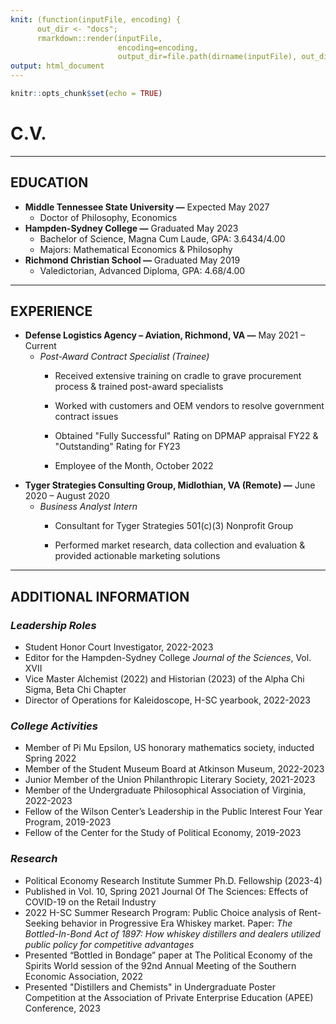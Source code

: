 ```yaml
---
knit: (function(inputFile, encoding) {
      out_dir <- "docs";
      rmarkdown::render(inputFile,
                        encoding=encoding,
                        output_dir=file.path(dirname(inputFile), out_dir))})
output: html_document
---
```


```r
knitr::opts_chunk$set(echo = TRUE)
```

# **C.V.**

------------------------------------------------------------------------

## **EDUCATION**

-   **Middle Tennessee State University ---** Expected May 2027
    -   Doctor of Philosophy, Economics
-   **Hampden-Sydney College ---** Graduated May 2023
    -   Bachelor of Science, Magna Cum Laude, GPA: 3.6434/4.00
    -   Majors: Mathematical Economics & Philosophy
-   **Richmond Christian School ---** Graduated May 2019
    -   Valedictorian, Advanced Diploma, GPA: 4.68/4.00

------------------------------------------------------------------------

## **EXPERIENCE**

-   **Defense Logistics Agency -- Aviation, Richmond, VA ---** May 2021 -- Current
    -   *Post-Award Contract Specialist (Trainee)*
        -   Received extensive training on cradle to grave procurement process & trained post-award specialists

        -   Worked with customers and OEM vendors to resolve government contract issues

        -   Obtained \"Fully Successful\" Rating on DPMAP appraisal FY22 & \"Outstanding\" Rating for FY23

        -   Employee of the Month, October 2022
-   **Tyger Strategies Consulting Group, Midlothian, VA (Remote) ---** June 2020 -- August 2020
    -   *Business Analyst Intern*
        -   Consultant for Tyger Strategies 501(c)(3) Nonprofit Group

        -   Performed market research, data collection and evaluation & provided actionable marketing solutions

------------------------------------------------------------------------

## **ADDITIONAL INFORMATION**

### ***Leadership Roles***

-   Student Honor Court Investigator, 2022-2023
-   Editor for the Hampden-Sydney College *Journal of the Sciences*, Vol. XVII
-   Vice Master Alchemist (2022) and Historian (2023) of the Alpha Chi Sigma, Beta Chi Chapter
-   Director of Operations for Kaleidoscope, H-SC yearbook, 2022-2023

### ***College Activities***

-   Member of Pi Mu Epsilon, US honorary mathematics society, inducted Spring 2022
-   Member of the Student Museum Board at Atkinson Museum, 2022-2023
-   Junior Member of the Union Philanthropic Literary Society, 2021-2023
-   Member of the Undergraduate Philosophical Association of Virginia, 2022-2023
-   Fellow of the Wilson Center's Leadership in the Public Interest Four Year Program, 2019-2023
-   Fellow of the Center for the Study of Political Economy, 2019-2023

### ***Research***

-   Political Economy Research Institute Summer Ph.D. Fellowship (2023-4)
-   Published in Vol. 10, Spring 2021 Journal Of The Sciences: Effects of COVID-19 on the Retail Industry
-   2022 H-SC Summer Research Program: Public Choice analysis of Rent-Seeking behavior in Progressive Era Whiskey market. Paper: *The Bottled-In-Bond Act of 1897: How whiskey distillers and dealers utilized public policy for competitive advantages*
-   Presented "Bottled in Bondage" paper at The Political Economy of the Spirits World session of the 92nd Annual Meeting of the Southern Economic Association, 2022
-   Presented \"Distillers and Chemists\" in Undergraduate Poster Competition at the Association of Private Enterprise Education (APEE) Conference, 2023

